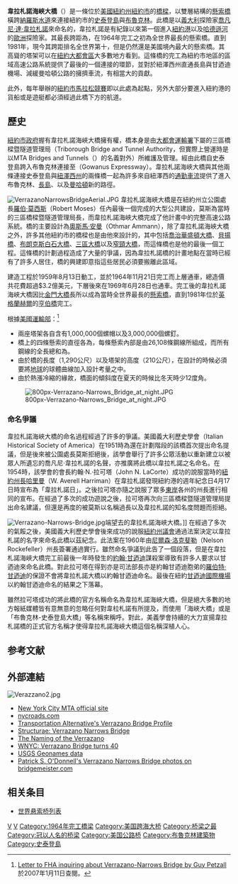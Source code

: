 {{Infobox bridge
|bridge_name=韋拉札諾海峽大橋
|native_lang_code=en
|native_name=Verrazzano-Narrows Bridge
|image=Verrazano - Narrows Bridge4.jpg
|caption=韋拉札諾海峽大橋
|official_name= 
|also_known_as= 
|designer= [[奧斯馬·安曼|奧斯馬·安曼]]
|carries= 13線道的{{Jct|country=USA|I|278}}<!--{{link-en|278號州際公路|Interstate 278}}-->（上層為一般6線道與1方向可切換的高承載線道；下層6線道）
|crosses= [[納羅斯水道|納羅斯水道]]
|locale= [[紐約市|紐約市]]（[[史泰登島|史泰登島]] – [[布魯克林|布魯克林]]）
|maint= [[大都會運輸署|MTA]]{{link-en|三區橋樑暨隧道管理局|MTA Bridges and Tunnels}}
|id= 
|design= 雙層[[懸索橋|懸索橋]]
|mainspan= {{convert|1290|m|ft|0|link=on}}
|length= 
|width= 
|clearance= {{convert|4.6|m|ft|0}}（上層）<br />{{convert|4.4|m|ft|1}}（下層）
|below= 
|traffic= 
|open= 1964年11月2日（上層）<br />1969年6月28日（下層）
|closed= 
|toll= 19.00[[美元|美元]]（往西向史泰登島方向單向收費）；使用電子收費{{link-en|E-ZPass|E-ZPass}}時另有折扣
|map_cue= 
|map_image= 
|map_text= 
|map_width= 
|lat= 40.606329
|long= -74.046135
}}

'''韋拉札諾海峽大橋'''（{{lang-en|'''Verrazzano-Narrows Bridge'''}}）是一條位於[[美國|美國]][[紐約州|紐約州]][[紐約市|紐約市]]的[[橋樑|橋樑]]，以雙層結構的[[懸索橋|懸索橋]]橫跨[[納羅斯水道|納羅斯水道]]來連接紐約市的[[史泰登島|史泰登島]]與[[布魯克林|布魯克林]]。此橋是以[[義大利|義大利]]探險家[[喬凡尼·達·韋拉札諾|喬凡尼·達·韋拉札諾]]來命名的，韋拉札諾是有紀錄以來第一個進入[[紐約港|紐約港]]以及[[哈德遜河|哈德遜河]]的[[歐洲|歐洲]]探險家。其最長跨距為{{convert|1290|m|ft|0}}，在1964年完工之初為全世界最長的懸索橋。直到1981年，現今其跨距排名全世界第十，但是仍然還是美國境內最大的懸索橋。其高聳的塔架可以在[[紐約大都會區|紐約大都會區]]大多數地方看到。這條橋的完工為紐約市地區的區域高速公路系統提供了最後的一個連接的環節，並對於紐澤西州直通長島與甘迺迪機場、減緩曼哈頓公路的擁擠車流，有相當大的貢獻。

此外，每年舉辦的[[紐約馬拉松|紐約市馬拉松競賽]]即以此處為起點，另外大部分要進入紐約港的貨船或是遊艇都必須經過此橋下方的航道。

== 歷史 ==
[[紐約市|紐約市政府]]握有韋拉札諾海峽大橋擁有權，橋本身是由[[紐約大都會運輸署|大都會運輸署]]下屬的三區橋樑暨隧道管理局（Triborough Bridge and Tunnel Authority，但實際上營運時是以MTA Bridges and Tunnels（{{link-en|大都會運輸署橋樑暨隧道管理局|MTA Bridges and Tunnels}}）的名義對外）所維護及管理。{{link-en|278號州際公路|Interstate 278}}經由此橋自史泰登島跨入布魯克林連接至{{link-en|高恩努斯高速公路|Gowanus Expressway}}（Gowanus Expressway）。韋拉札諾海峽大橋與其他兩條連接史泰登島與[[紐澤西州|紐澤西州]]的兩條橋一起為許多來自紐澤西的[[通勤|通勤車流]]提供了進入布魯克林、[[長島_(紐約)|長島]]、以及[[曼哈頓|曼哈頓]]新的路徑。

[[File:VerrazanoNarrowsBridgeAerial.JPG|thumbnail]]
韋拉札諾海峽大橋是在紐約州立公園處長[[羅伯·莫西斯|羅伯·莫西斯]]（Robert Moses）任內最後一個完成的大型公共建設，莫斯為當時的三區橋樑暨隧道管理局長，而韋拉札諾海峽大橋完成了他計畫中的完整高速公路系統。橋的主要設計{{link-en|結構工程師|Structural engineer}}為[[奧斯馬·安曼|奧斯馬·安曼]]（Othmar Ammann），除了韋拉札諾海峽大橋之外，許多其他紐約市的橋樑也是由他來設計的，其中包括[[喬治華盛頓大橋|喬治華盛頓大橋]]、[[貝揚橋|貝揚橋]]、[[布朗克斯白石大橋|布朗克斯白石大橋]]、[[三區大橋|三區大橋]]以及[[窄頸大橋|窄頸大橋]]，而這條橋也是他的最後一個工程。這條橋的計劃過程造成了大量的爭議，因為韋拉札諾橋的計畫地點在當時已經有了許多人居住，橋的興建即意指這些居民必須要搬離此區域。

建造工程於1959年8月13日動工，並於1964年11月21日完工而上層通車，總造價共花費超過$3.2億美元，下層後來在1969年6月28日也通車。完工後的韋拉札諾海峽大橋因比[[金門大橋|金門大橋]]長所以成為當時全世界最長的[[懸索橋|懸索橋]]，直到1981年位於[[英格蘭|英格蘭]][[赫爾|赫爾]]的[[亨伯橋|亨伯橋]]完工。

根據[[美國運輸部|美國運輸部]]：<ref>[http://www.jalanjalan.com/letters/pages%20and%20menus/church.html Letter to FHA inquiring about Verrazano-Narrows Bridge by Guy Petzall] {{Wayback|url=http://www.jalanjalan.com/letters/pages%20and%20menus/church.html |date=20061215144456 }}於2007年1月11日查閱。</ref>
* 兩座塔架各自含有1,000,000個螺帽以及3,000,000個螺釘。
* 橋上的四條懸索的直徑各為{{Convert|11|m|ft|0}}，每條懸索內部是由26,108條鋼線所組成，而所有鋼線的全長總和為{{convert|230000|km|mi|-3}}。
* 由於橋的長度（1,290公尺）以及塔架的高度（210公尺），在設計的時候必須要將[[地球|地球]]的球體曲線加入設計考量之中。
* 由於熱漲冷縮的緣故，橋面的傾斜度在夏天的時候比冬天時少12度角。
[[File:800px-Verrazano-Narrows_Bridge_at_night.JPG|right]]

=== 命名爭議 ===
韋拉札諾海峽大橋的命名過程經過了許多的爭議。美國義大利歷史學會（Italian Historical Society of America）在1951時為還在計劃階段的該橋首次提出命名提議，但是後來被公園處長莫斯拒絕後，該學會舉行了許多公眾活動以重新建立以被眾人所遺忘的喬凡尼·韋拉札諾的名聲，亦推廣將此橋以韋拉札諾之名命名。在1954時，該學會的會長約翰·N.·拉可塔（John N. LaCorte）成功的說服當時的[[紐約州長|紐約州長]][[威廉·埃夫里尔·哈里曼|哈里曼]]（W. Averell Harriman）在韋拉札諾發現紐約港的週年紀念日4月17日時宣布為「韋拉札諾日」。之後拉可塔亦隨之說服了眾多[[美國東岸|東岸]]各州的州長進行相同的宣布。在經過了多次的成功遊說之後，拉可塔再次向三區橋樑暨隧道管理局提出命名建議，但還是再度的被莫斯以名稱過長以及韋拉札諾的知名度問題而拒絕。

[[File:Verrazano-Narrows-Bridge.jpg|thumb]]端望去的韋拉札諾海峽大橋。]]
在經過了多次的氣餒之後，美國義大利歷史學會後來成功的說服[[紐約州議會|紐約州議會]]通過法案決定以韋拉札諾的名字來命名此橋以茲紀念。此法案在1960年由[[纳尔逊·洛克菲勒|尼爾森·洛克斐勒]]（Nelson Rockefeller）州長簽署通過實行。雖然命名爭議到此告了一個段落，但是在韋拉札諾海峽大橋完工前最後一年時發生的[[約翰·甘迺迪|約翰·甘迺迪]]謀殺案導致有許多人要求以甘迺迪來命名此橋。對此拉可塔在得到亦是司法部長亦是約翰甘迺迪胞弟的[[羅伯特·甘迺迪|羅伯特·甘迺迪]]的保證不會將韋拉札諾大橋以約翰甘迺迪命名。最後在紐約[[甘迺迪國際機場|甘迺迪國際機場]]以約翰甘迺迪命名的結果之下落幕。

雖然拉可塔成功的將此橋的官方名稱命名為韋拉札諾海峽大橋，但是絕大多數的地方報紙媒體皆有意無意的忽略任何對韋柆札諾有所提及，而使用「海峽大橋」或是「布魯克林-史泰登島大橋」等名稱來稱呼。對此，美義學會持續的大力宣揚韋拉札諾橋的正式官方名稱才使得韋拉札諾海峽大橋這個名稱深植人心。

== 参考文献 ==
<div class="references-small">
<references />
</div>

== 外部連結 ==
[[File:Verazzano2.jpg|thumb]]
{{commonscat|Verrazzano-Narrows Bridge}}
* [https://web.archive.org/web/20081218182035/http://www.mta.nyc.ny.us/bandt/html/veraz.htm New York City MTA official site]
* [http://www.nycroads.com/crossings/verrazano-narrows/ nycroads.com] {{Wayback|url=http://www.nycroads.com/crossings/verrazano-narrows/ |date=20181006093425 }}
* [https://web.archive.org/web/20070113062411/http://www.transalt.org/bridges/verrazano.html Transportation Alternative's Verrazano Bridge Profile]
* [http://en.structurae.de/structures/data/index.cfm?id=s0000085 Structurae: Verrazano Narrows Bridge] {{Wayback|url=http://en.structurae.de/structures/data/index.cfm?id=s0000085 |date=20061007021533 }}
* [https://web.archive.org/web/20070205141656/http://www.italianhistorical.org/VerrazzanoBridgeStory.htm The Naming of the Verrazano]
* [http://www.wnyc.org/news/articles/40927 WNYC: Verrazano Bridge turns 40] {{Wayback|url=http://www.wnyc.org/news/articles/40927 |date=20060901015609 }}
* [https://web.archive.org/web/20070223195058/http://geonames.usgs.gov/pls/gnis/web_query.GetDetail?tab=Y&id=968511 USGS Geonames data]
* [http://www.bridgemeister.com/pic.php?pid=1127 Patrick S. O'Donnell's Verrazano Narrows Bridge photos on bridgemeister.com] {{Wayback|url=http://www.bridgemeister.com/pic.php?pid=1127 |date=20070312200712 }}
<!--{{Geolinks-US-streetscale|40.606826|-74.044204}}-->

==相关条目==
* [[世界悬索桥列表|世界悬索桥列表]]


{{NYC Bridge}}
{{Crossings navbox
|structure = Crossings
|place = [[纽约港|纽约港]]
|bridge = 韦拉札诺海峡大桥
|bridge signs = [[Image:I-278.svg|25px]]
|upstream = [[巴约纳大桥|巴约纳大桥]]<br>（[[亚瑟溪|亚瑟溪]]）<br>[[Image:NY-440.svg|25px]] [[Image:Circle_sign_440.svg|25px]]
----
[[哈德逊市区隧道|哈德逊市区隧道]]<br />（[[哈德逊河|哈德逊河]]）<br />[[纽新航港局过哈德逊河捷运|PATH]]
----
[[布鲁克林-炮台公园隧道|布鲁克林-炮台公园隧道]]<br />（[[东河_(纽约市)|东河]]）<br />[[Image:I-478.svg|25px]]
|upstream signs =
|downstream = [[下纽约湾|下纽约湾]]
|downstream signs =
}}
{{LongestBridge
| type = 悬索桥
| start = 1964
| end = 1981
| previous = 金门大桥
| mainspan_p = 1,280
| current = 韦拉札诺海峡大桥
| mainspan_c = 1,298
| next = 亨伯桥
| mainspan_n = 1,410
}}

{{Authority control}}
[[Category:美国悬索桥|V]]
[[Category:紐約市橋樑|V]]
[[Category:1964年完工橋梁|Category:1964年完工橋梁]]
[[Category:美国跨海大桥|Category:美国跨海大桥]]
[[Category:桥梁之最|Category:桥梁之最]]
[[Category:冠以人名的桥梁|Category:冠以人名的桥梁]]
[[Category:美国公路桥|Category:美国公路桥]]
[[Category:布魯克林建築物|Category:布魯克林建築物]]
[[Category:史泰登島|Category:史泰登島]]